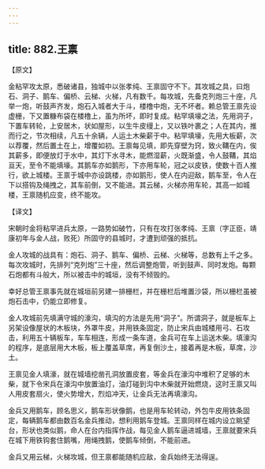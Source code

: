 ```yaml
---
---
---
```

title: 882.王禀
---



【原文】

金粘罕攻太原，悉破诸县，独城中以张孝纯、王禀固守不下。其攻城之具，曰炮石、洞子、鹅车、偏桥、云梯、火梯，凡有数千。每攻城，先备克列炮三十座，凡举一炮，听鼓声齐发，炮石入城者大于斗，楼橹中炮，无不坏者。赖总管王禀先设虚栅，下又置糠布袋在楼橹上，虽为所坏，即时复成。粘罕填壕之法，先用洞子，下置车转轮，上安居木，状如屋形，以生牛皮缦上，又以铁叶裹之；人在其内，推而行之，节次相续，凡五十余辆，人运土木柴薪于中。粘罕填壕，先用大板薪，次以荐覆，然后置土在上，增覆如初。王禀每见填，即先穿壁为窍，致火鞲在内，俟其薪多，即便放灯于水中，其灯下水寻木，能燃湿薪，火既渐盛，令人鼓鞲，其焰亘天，至令不能填壕。其鹅车亦如鹅形，下亦用车轮，冠之以皮铁，使数十百人推行，欲上城楼。王禀于城中亦设跳楼，亦如鹅形，使人在内迎敌，鹅车至，令人在下以搭钩及绳拽之，其车前倒，又不能进。其云梯，火梯亦用车轮，其高一如城楼，王禀随机应变，终不能攻。

【译文】

宋朝时金将粘罕进兵太原，一路势如破竹，只有在攻打张孝纯、王禀（字正臣，靖康初年与金人战，败死）所固守的县城时，才遭到顽强的抵抗。

金人攻城的战具有：炮石、洞子、鹅车、偏桥、云梯、火梯等，总数有上千之多。每次攻城时，先排列“克列炮”三十座，然后调整炮管，听到鼓声、同时发炮。每颗石炮都有斗般大，所以被击中的城垣，没有不倾毁的。

幸好总管王禀事先就在城垣前另建一排栅栏，并在栅栏后堆置沙袋，所以栅栏虽被炮石击中，仍能立即修复。

金人攻城前先填满守城的濠沟，填沟的方法是先用“洞子”。所谓洞子，就是板车上另架设像屋状的木板块，外罩牛皮，并用铁条固定，防止宋兵由城楼用弓、石攻击，利用五十辆板车，车车相连，形成一条车道，金兵可在车上运送木柴。填濠沟的程序，是底层用大木板，板上覆盖草席，再复倒沙土，接着再是木板，草席，沙土。

王禀见金人填濠，就在城墙挖凿孔洞放置皮套，等金兵在濠沟中堆积了足够的木柴，就下令宋兵在濠沟中放置油灯，油灯碰到沟中木柴就开始燃烧，这时王禀又叫人用皮套扇火，使火势增大，烈焰冲天，让金兵无法再填濠沟。

金兵又用鹅车，顾名思义，鹅车形状像鹅，也是用车轮转动，外包牛皮用铁条固定，每辆鹅车都由数百名金兵推动，想利用鹅车登城。王禀同样在城内设立眺望台，形状也类似鹅，命人在台内指挥作战，每见金人鹅车逼进城墙，王禀就要宋兵在城下用铁钩套住鹅嘴，用绳拽鹅，使鹅车倾倒，不能前进。

金兵又用云梯，火梯攻城，但王禀都能随机应敌，金兵始终无法得逞。